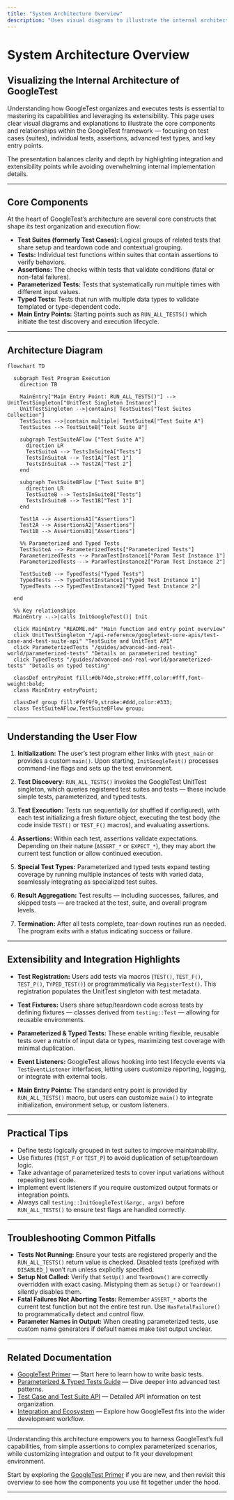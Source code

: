 ```yaml
---
title: "System Architecture Overview"
description: "Uses visual diagrams to illustrate the internal architecture of GoogleTest, focusing on the relationships between test cases/suites, assertions, parameterized and typed tests, and the role of main entry points. Highlights extensibility and integration points without overwhelming detail."
---
```


# System Architecture Overview

## Visualizing the Internal Architecture of GoogleTest

Understanding how GoogleTest organizes and executes tests is essential to mastering its capabilities and leveraging its extensibility. This page uses clear visual diagrams and explanations to illustrate the core components and relationships within the GoogleTest framework — focusing on test cases (suites), individual tests, assertions, advanced test types, and key entry points.

The presentation balances clarity and depth by highlighting integration and extensibility points while avoiding overwhelming internal implementation details.

---

## Core Components

At the heart of GoogleTest’s architecture are several core constructs that shape its test organization and execution flow:

- **Test Suites (formerly Test Cases):** Logical groups of related tests that share setup and teardown code and contextual grouping.
- **Tests:** Individual test functions within suites that contain assertions to verify behaviors.
- **Assertions:** The checks within tests that validate conditions (fatal or non-fatal failures).
- **Parameterized Tests:** Tests that systematically run multiple times with different input values.
- **Typed Tests:** Tests that run with multiple data types to validate templated or type-dependent code.
- **Main Entry Points:** Starting points such as `RUN_ALL_TESTS()` which initiate the test discovery and execution lifecycle.

---

## Architecture Diagram

```mermaid
flowchart TD

  subgraph Test Program Execution
    direction TB

    MainEntry["Main Entry Point: RUN_ALL_TESTS()"] --> UnitTestSingleton["UnitTest Singleton Instance"]
    UnitTestSingleton -->|contains| TestSuites["Test Suites Collection"]
    TestSuites -->|contain multiple| TestSuiteA["Test Suite A"]
    TestSuites --> TestSuiteB["Test Suite B"]

    subgraph TestSuiteAFlow ["Test Suite A"]
      direction LR
      TestSuiteA --> TestsInSuiteA["Tests"]
      TestsInSuiteA --> Test1A["Test 1"]
      TestsInSuiteA --> Test2A["Test 2"]
    end

    subgraph TestSuiteBFlow ["Test Suite B"]
      direction LR
      TestSuiteB --> TestsInSuiteB["Tests"]
      TestsInSuiteB --> Test1B["Test 1"]
    end

    Test1A --> AssertionsA1["Assertions"]
    Test2A --> AssertionsA2["Assertions"]
    Test1B --> AssertionsB1["Assertions"]

    %% Parameterized and Typed Tests
    TestSuiteA --> ParameterizedTests["Parameterized Tests"]
    ParameterizedTests --> ParamTestInstance1["Param Test Instance 1"]
    ParameterizedTests --> ParamTestInstance2["Param Test Instance 2"]

    TestSuiteB --> TypedTests["Typed Tests"]
    TypedTests --> TypedTestInstance1["Typed Test Instance 1"]
    TypedTests --> TypedTestInstance2["Typed Test Instance 2"]

  end

  %% Key relationships
  MainEntry -.->|calls InitGoogleTest()| Init

  click MainEntry "README.md" "Main function and entry point overview"
  click UnitTestSingleton "/api-reference/googletest-core-apis/test-case-and-test-suite-api" "TestSuite and UnitTest API"
  click ParameterizedTests "/guides/advanced-and-real-world/parameterized-tests" "Details on parameterized testing"
  click TypedTests "/guides/advanced-and-real-world/parameterized-tests" "Details on typed testing"

  classDef entryPoint fill:#0b74de,stroke:#fff,color:#fff,font-weight:bold;
  class MainEntry entryPoint;

  classDef group fill:#f9f9f9,stroke:#ddd,color:#333;
  class TestSuiteAFlow,TestSuiteBFlow group;

```

---

## Understanding the User Flow

1. **Initialization:** The user’s test program either links with `gtest_main` or provides a custom `main()`. Upon starting, `InitGoogleTest()` processes command-line flags and sets up the test environment.

2. **Test Discovery:** `RUN_ALL_TESTS()` invokes the GoogleTest UnitTest singleton, which queries registered test suites and tests — these include simple tests, parameterized, and typed tests.

3. **Test Execution:** Tests run sequentially (or shuffled if configured), with each test initializing a fresh fixture object, executing the test body (the code inside `TEST()` or `TEST_F()` macros), and evaluating assertions.

4. **Assertions:** Within each test, assertions validate expectations. Depending on their nature (`ASSERT_*` or `EXPECT_*`), they may abort the current test function or allow continued execution.

5. **Special Test Types:** Parameterized and typed tests expand testing coverage by running multiple instances of tests with varied data, seamlessly integrating as specialized test suites.

6. **Result Aggregation:** Test results — including successes, failures, and skipped tests — are tracked at the test, suite, and overall program levels.

7. **Termination:** After all tests complete, tear-down routines run as needed. The program exits with a status indicating success or failure.

---

## Extensibility and Integration Highlights

- **Test Registration:** Users add tests via macros (`TEST()`, `TEST_F()`, `TEST_P()`, `TYPED_TEST()`) or programmatically via `RegisterTest()`. This registration populates the UnitTest singleton with test metadata.

- **Test Fixtures:** Users share setup/teardown code across tests by defining fixtures — classes derived from `testing::Test` — allowing for reusable environments.

- **Parameterized & Typed Tests:** These enable writing flexible, reusable tests over a matrix of input data or types, maximizing test coverage with minimal duplication.

- **Event Listeners:** GoogleTest allows hooking into test lifecycle events via `TestEventListener` interfaces, letting users customize reporting, logging, or integrate with external tools.

- **Main Entry Points:** The standard entry point is provided by `RUN_ALL_TESTS()` macro, but users can customize `main()` to integrate initialization, environment setup, or custom listeners.

---

## Practical Tips

- Define tests logically grouped in test suites to improve maintainability.
- Use fixtures (`TEST_F` or `TEST_P`) to avoid duplication of setup/teardown logic.
- Take advantage of parameterized tests to cover input variations without repeating test code.
- Implement event listeners if you require customized output formats or integration points.
- Always call `testing::InitGoogleTest(&argc, argv)` before `RUN_ALL_TESTS()` to ensure test flags are handled correctly.

---

## Troubleshooting Common Pitfalls

- **Tests Not Running:** Ensure your tests are registered properly and the `RUN_ALL_TESTS()` return value is checked. Disabled tests (prefixed with `DISABLED_`) won’t run unless explicitly specified.
- **Setup Not Called:** Verify that `SetUp()` and `TearDown()` are correctly overridden with exact casing. Mistyping them as `Setup()` or `Teardown()` silently disables them.
- **Fatal Failures Not Aborting Tests:** Remember `ASSERT_*` aborts the current test function but not the entire test run. Use `HasFatalFailure()` to programmatically detect and control flow.
- **Parameter Names in Output:** When creating parameterized tests, use custom name generators if default names make test output unclear.

---

## Related Documentation

- [GoogleTest Primer](https://google.github.io/googletest/primer.html) — Start here to learn how to write basic tests.
- [Parameterized & Typed Tests Guide](/guides/advanced-and-real-world/parameterized-tests) — Dive deeper into advanced test patterns.
- [Test Case and Test Suite API](/api-reference/googletest-core-apis/test-case-and-test-suite-api) — Detailed API information on test organization.
- [Integration and Ecosystem](/overview/core-concepts-architecture/integration-and-ecosystem) — Explore how GoogleTest fits into the wider development workflow.

---

Understanding this architecture empowers you to harness GoogleTest’s full capabilities, from simple assertions to complex parameterized scenarios, while customizing integration and output to fit your development environment.

Start by exploring the [GoogleTest Primer](https://google.github.io/googletest/primer.html) if you are new, and then revisit this overview to see how the components you use fit together under the hood.

---